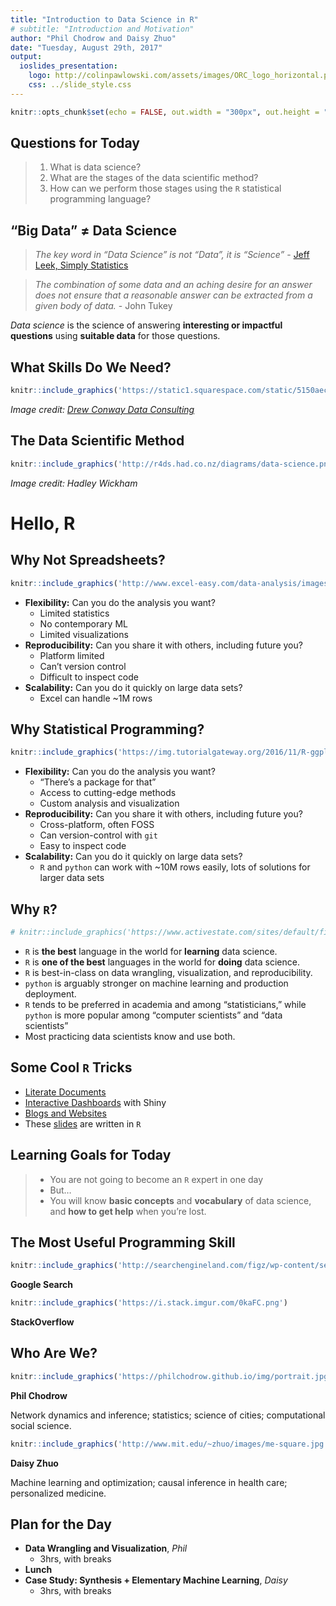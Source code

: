 ```yaml
---
title: "Introduction to Data Science in R"
# subtitle: "Introduction and Motivation"
author: "Phil Chodrow and Daisy Zhuo"
date: "Tuesday, August 29th, 2017"
output: 
  ioslides_presentation:
    logo: http://colinpawlowski.com/assets/images/ORC_logo_horizontal.png
    css: ../slide_style.css
---
```


```r
knitr::opts_chunk$set(echo = FALSE, out.width = "300px", out.height = "350px", fig.align="center")
```

## Questions for Today

> 1. What is data science?
> 2. What are the stages of the data scientific method? 
> 3. How can we perform those stages using the `R` statistical programming language?

## "Big Data" $\neq$ Data Science

> *The key word in "Data Science" is not "Data", it is "Science"* 
- [Jeff Leek, Simply Statistics](https://simplystatistics.org/2013/12/12/the-key-word-in-data-science-is-not-data-it-is-science/)

> *The combination of some data and an aching desire for an answer does not ensure that a reasonable answer can be extracted from a given body of data.*
- John Tukey

*Data science* is the science of answering **interesting or impactful questions** using **suitable data** for those questions. 


## What Skills Do We Need?

```r
knitr::include_graphics('https://static1.squarespace.com/static/5150aec6e4b0e340ec52710a/t/51525c33e4b0b3e0d10f77ab/1364352052403/Data_Science_VD.png?format=1500w')
```

*Image credit: [Drew Conway Data Consulting](http://drewconway.com/zia/2013/3/26/the-data-science-venn-diagram)*

## The Data Scientific Method

```r
knitr::include_graphics('http://r4ds.had.co.nz/diagrams/data-science.png')
```

*Image credit: Hadley Wickham*

# Hello, R

## Why Not Spreadsheets? {.smaller}

<div class="columns-2">

```r
knitr::include_graphics('http://www.excel-easy.com/data-analysis/images/tables/excel-table.png')
```

- **Flexibility:** Can you do the analysis you want?
	- Limited statistics
	- No contemporary ML
	- Limited visualizations
- **Reproducibility:** Can you share it with others, including future you?
	- Platform limited 
	- Can't version control
	- Difficult to inspect code
- **Scalability:** Can you do it quickly on large data sets? 
	- Excel can handle ~1M rows

</div>


## Why Statistical Programming? {.smaller}

<div class="columns-2">

```r
knitr::include_graphics('https://img.tutorialgateway.org/2016/11/R-ggplot2-Jitter-8.png')
```

- **Flexibility:** Can you do the analysis you want?
	- "There's a package for that"
	- Access to cutting-edge methods
	- Custom analysis and visualization
- **Reproducibility:** Can you share it with others, including future you?
	- Cross-platform, often FOSS 
	- Can version-control with `git`
	- Easy to inspect code
- **Scalability:** Can you do it quickly on large data sets? 
	- `R` and `python` can work with ~10M rows easily, lots of solutions for larger data sets

</div>

## Why `R`?

```r
# knitr::include_graphics('https://www.activestate.com/sites/default/files/styles/blog_image/public/r-vs-python-blog.jpg?itok=SHOP2mku')
```

- `R` is **the best** language in the world for **learning** data science.
- `R` is **one of the best** languages in the world for **doing** data science. 
- `R` is best-in-class on data wrangling, visualization, and reproducibility.
- `python` is arguably stronger on machine learning and production deployment.
- `R` tends to be preferred in academia and among "statisticians," while `python` is more popular among "computer scientists" and "data scientists"
- Most practicing data scientists know and use both. 

## Some Cool `R` Tricks

- [Literate Documents](http://timelyportfolio.github.io/rCharts_nyt_home_price/)
- [Interactive Dashboards](http://jkunst.com/flexdashboard-highcharter-examples/pokemon/) with Shiny
- [Blogs and Websites](https://philchodrow.github.io/post/2017-06-19-info-segregation-2/)
- These [slides](http://rmarkdown.rstudio.com/ioslides_presentation_format.html) are written in `R`

## Learning Goals for Today

> - You are not going to become an `R` expert in one day
> - But...
> - You will know **basic concepts** and **vocabulary** of data science, and **how to get help** when you're lost. 

## The Most Useful Programming Skill

<div class="columns-2">
```r
knitr::include_graphics('http://searchengineland.com/figz/wp-content/seloads/2010/05/delete_facebook-500x438.png')
```

**Google Search**

```r
knitr::include_graphics('https://i.stack.imgur.com/0kaFC.png')
```

**StackOverflow**
</div>

## Who Are We? {.smaller}

<div class="columns-2">

```r
knitr::include_graphics('https://philchodrow.github.io/img/portrait.jpg')
```

**Phil Chodrow**

Network dynamics and inference; statistics; science of cities; computational social science. 

```r
knitr::include_graphics('http://www.mit.edu/~zhuo/images/me-square.jpg')
```

**Daisy Zhuo**

Machine learning and optimization; causal inference in health care; personalized medicine. 

</div>


## Plan for the Day

- **Data Wrangling and Visualization**, *Phil* 
	- 3hrs, with breaks
- **Lunch**
- **Case Study: Synthesis + Elementary Machine Learning**, *Daisy*
	- 3hrs, with breaks




